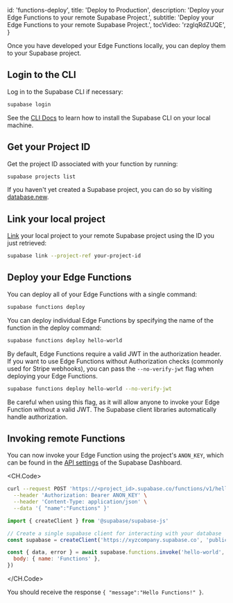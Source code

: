 
  id: 'functions-deploy',
  title: 'Deploy to Production',
  description: 'Deploy your Edge Functions to your remote Supabase Project.',
  subtitle: 'Deploy your Edge Functions to your remote Supabase Project.',
  tocVideo: 'rzglqRdZUQE',
}

Once you have developed your Edge Functions locally, you can deploy them to your Supabase project.

## Login to the CLI

Log in to the Supabase CLI if necessary:

```bash
supabase login
```

<Admonition type="tip" label="CLI not installed?">

See the [CLI Docs](/docs/guides/cli) to learn how to install the Supabase CLI on your local machine.

</Admonition>

## Get your Project ID

Get the project ID associated with your function by running:

```bash
supabase projects list
```

<Admonition type="tip" label="Need a new project?">

If you haven't yet created a Supabase project, you can do so by visiting [database.new](https://database.new).

</Admonition>

## Link your local project

[Link](/docs/reference/cli/usage#supabase-link) your local project to your remote Supabase project using the ID you just retrieved:

```bash
supabase link --project-ref your-project-id
```

## Deploy your Edge Functions

You can deploy all of your Edge Functions with a single command:

```bash
supabase functions deploy
```

You can deploy individual Edge Functions by specifying the name of the function in the deploy command:

```bash
supabase functions deploy hello-world
```

By default, Edge Functions require a valid JWT in the authorization header. If you want to use Edge Functions without Authorization checks (commonly used for Stripe webhooks), you can pass the `--no-verify-jwt` flag when deploying your Edge Functions.

```bash
supabase functions deploy hello-world --no-verify-jwt
```

Be careful when using this flag, as it will allow anyone to invoke your Edge Function without a valid JWT. The Supabase client libraries automatically handle authorization.

## Invoking remote Functions

You can now invoke your Edge Function using the project's `ANON_KEY`, which can be found in the [API settings](https://supabase.com/dashboard/project/_/settings/api) of the Supabase Dashboard.

<CH.Code>

```bash cURL
curl --request POST 'https://<project_id>.supabase.co/functions/v1/hello-world' \
  --header 'Authorization: Bearer ANON_KEY' \
  --header 'Content-Type: application/json' \
  --data '{ "name":"Functions" }'
```

```js JavaScript
import { createClient } from '@supabase/supabase-js'

// Create a single supabase client for interacting with your database
const supabase = createClient('https://xyzcompany.supabase.co', 'public-anon-key')

const { data, error } = await supabase.functions.invoke('hello-world', {
  body: { name: 'Functions' },
})
```

</CH.Code>

You should receive the response `{ "message":"Hello Functions!" }`.


